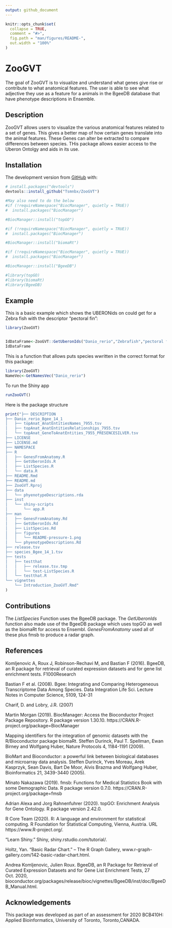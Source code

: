 ```yaml
---
output: github_document
---
```


<!-- README.md is generated from README.Rmd. Please edit that file -->

```r
knitr::opts_chunk$set(
  collapse = TRUE,
  comment = "#>",
  fig.path = "man/figures/README-",
  out.width = "100%"
)
```

# ZooGVT

<!-- badges: start -->
<!-- badges: end -->

The goal of ZooGVT is to visualize and understand what genes give rise or contribute to what anatomical features. The user is able to see what adjective they use as a feature for a animals in the BgeeDB database that have phenotype descriptions in Ensemble.


## Description

ZooGVT allows users to visualize the various anatomical features related to a set of genes. This gives a better map of how certain genes translate into the animal features. These Genes can alter be extracted to compare differences between species. THis package allows easier access to the Uberon Ontolgy and aids in its use.


## Installation


The development version from [GitHub](https://github.com/) with:

``` r
# install.packages("devtools")
devtools::install_github("Tsmnbx/ZooGVT")

#May also need to do the below
#if (!requireNamespace("BiocManager", quietly = TRUE))
#  install.packages("BiocManager")

#BiocManager::install("topGO")

#if (!requireNamespace("BiocManager", quietly = TRUE))
#  install.packages("BiocManager")

#BiocManager::install("biomaRt")

#if (!requireNamespace("BiocManager", quietly = TRUE))
#  install.packages("BiocManager")

#BiocManager::install("BgeeDB")

#library(topGO)
#library(biomaRt)
#library(BgeeDB)
```
## Example

This is a basic example which shows the UBERONids on could get for a Zebra fish with the descriptor "pectoral fin":

```r
library(ZooGVT)


IdDataFrame<-ZooGVT::GetUberonIds("Danio_rerio","Zebrafish","pectoral fin")
IdDataFrame
```


This is a function that allows puts species wwritten in the correct format for this package:

```r
library(ZooGVT)
NameVec<-GetNamesVec("Danio_rerio")
```

To run the Shiny app
```r
runZooGVT()
```


Here is the package structure
```r
print("├── DESCRIPTION
├── Danio_rerio_Bgee_14_1
│   ├── topAnat_AnatEntitiesNames_7955.tsv
│   ├── topAnat_AnatEntitiesRelationships_7955.tsv
│   └── topAnat_GeneToAnatEntities_7955_PRESENCESILVER.tsv
├── LICENSE
├── LICENSE.md
├── NAMESPACE
├── R
│   ├── GenesFromAnatomy.R
│   ├── GetUberonIds.R
│   ├── ListSpecies.R
│   └── data.R
├── README.Rmd
├── README.md
├── ZooGVT.Rproj
├── data
│   └── phyenotypeDescriptions.rda
├── inst
│   └── shiny-scripts
│       └── app.R
├── man
│   ├── GenesFromAnatomy.Rd
│   ├── GetUberonIds.Rd
│   ├── ListSpecies.Rd
│   ├── figures
│   │   └── README-pressure-1.png
│   └── phyenotypeDescriptions.Rd
├── release.tsv
├── species_Bgee_14_1.tsv
├── tests
│   ├── testthat
│   │   ├── release.tsv.tmp
│   │   └── test-ListSpecies.R
│   └── testthat.R
└── vignettes
    └── Introduction_ZooGVT.Rmd"
)
```





## Contributions

The *ListSpecies* Function uses the BgeeDB package. The *GetUberonIds* function also made use of the BgeeDB package which uses topGO as well as the biomaRt for access to Ensembl. *GenesFromAnatomy* used all of these plus fmsb to produce a radar graph.




## References

Komljenovic A, Roux J, Robinson-Rechavi M, and Bastian F (2016). BgeeDB,
an R package for retrieval of curated expression datasets and for gene
list enrichment tests. F1000Research

Bastian F et al. (2008). Bgee: Integrating and Comparing Heterogeneous
Transcriptome Data Among Species. Data Integration Life Sci. Lecture Notes
in Computer Science, 5109, 124-31

Charif, D. and Lobry, J.R. (2007)

Martin Morgan (2019). BiocManager: Access the Bioconductor Project Package
Repository. R package version 1.30.10.
https://CRAN.R-project.org/package=BiocManager

Mapping identifiers for the integration of genomic datasets with the
  R/Bioconductor package biomaRt. Steffen Durinck, Paul T. Spellman, Ewan
  Birney and Wolfgang Huber, Nature Protocols 4, 1184-1191 (2009).

BioMart and Bioconductor: a powerful link between biological databases
and microarray data analysis. Steffen Durinck, Yves Moreau, Arek
Kasprzyk, Sean Davis, Bart De Moor, Alvis Brazma and Wolfgang Huber,
Bioinformatics 21, 3439-3440 (2005).
  
  
Minato Nakazawa (2019). fmsb: Functions for Medical Statistics Book
  with some Demographic Data. R package version 0.7.0.
  https://CRAN.R-project.org/package=fmsb
  
Adrian Alexa and Jorg Rahnenfuhrer (2020). topGO: Enrichment Analysis for Gene Ontology. R package
  version 2.42.0.

R Core Team (2020). R: A language and environment for statistical computing. R Foundation for
  Statistical Computing, Vienna, Austria. URL https://www.R-project.org/.  

“Learn Shiny.” Shiny, shiny.rstudio.com/tutorial/.

Holtz, Yan. “Basic Radar Chart.” – The R Graph Gallery, www.r-graph-gallery.com/142-basic-radar-chart.html.

Andrea Komljenovic, Julien Roux. BgeeDB, an R Package for Retrieval of Curated Expression Datasets and for Gene List Enrichment Tests, 27 Oct. 2020, bioconductor.org/packages/release/bioc/vignettes/BgeeDB/inst/doc/BgeeDB_Manual.html.

## Acknowledgements


This package was developed as part of an assessment for 2020 BCB410H: Applied Bioinformatics, University of Toronto, Toronto,CANADA.
